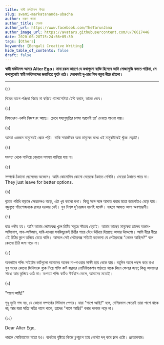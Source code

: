 ```yaml
---
title: স্বামী মর্কটানন্দ উবাচ
slug: swami-markatananda-ubacha
author: তরুণ জানা
author_title: লেখক
author_url: https://www.facebook.com/TheTarunJana
author_image_url: https://avatars.githubusercontent.com/u/76617446
date: 2020-06-28T15:24:56+05:30
tags: [Others]
keywords: [Bengali Creative Writing]
hide_table_of_contents: false
draft: false
---
```


**স্বামী মর্কটানন্দ আমার Alter Ego। নানা রকম কারণে যে কথাগুলো ব্যক্তি হিসেবে আমি সোজাসুজি বলতে পারিনা, সে
কথাগুলোই স্বামী মর্কটানন্দের জবানিতে ফুটে ওঠে। সেরকমই দু-চার পিস নমুনা নীচে রইলো।**

<!-- truncate -->

---

(১)

বিয়ের আগে পঞ্জিকা বিচার না করিয়ে থ্যালাসেমিয়া টেস্ট করান, কাজে দেবে।

(২)

বিষাদেরও একটা নিজস্ব রং আছে। চোখে সহানুভূতির চশমা পরলেই তা' দেখতে পাওয়া যায়।


(৩)

আমরা একজন মানুষেরই প্রেমে পড়ি। বাকি সারাজীবন অন্য মানুষের মধ্যে ওই মানুষটাকেই খুঁজে বেড়াই।

(৪)

সমস্যা থেকে পালিয়ে বেড়ালে সমস্যা পালিয়ে যায় না।

(৫)

সম্পর্কে ঠকানো ছেলেদের অভ্যেস। আমি কোনোদিন কোনো মেয়েকে ঠকাতে দেখিনি। মেয়েরা ঠকাতে পারে না। They just leave for 
better options.

(৬)

বৃত্তের পরিধি বাড়লে ক্ষেত্রফলও বাড়ে, এটা খুব ভালো কথা। কিন্তু সঙ্গে সঙ্গে আঘাত করার মতো জায়গাটাও বেড়ে যায়। 
বন্ধুবৃত্তে পাঁচশোজনকে রাখার দরকার নেই। খুব বিশ্বস্ত দু'চারজন হলেই যথেষ্ট। নাহলে আঘাত আসা অবশ্যম্ভাবী।

(৭)

রাত গভীর হয়। আমি আমার লেটারবক্স খুলে চিঠির সমুদ্রে সাঁতরে বেড়াই। আমার কাছের মানুষেরা তাদের অভাব-অভিযোগ, 
মান-অভিমান, দাবি-দাওয়া সবকিছুকেই চিঠির পায়ে বেঁধে উড়িয়ে দিয়েছে আমার উদ্দেশ্যে। আমি ধীরে ধীরে এই চিঠির স্তুপে 
তলিয়ে যেতে থাকি। আসলে সেই লেটারবক্স সত্যিই হতভাগ্য যে লেটারবক্সে "কেমন আছিস?" বলে কোনো চিঠি জমা পড়ে না।

(৮)

অনলাইন শপিং সাইটের কার্টগুলো আমাদের অনেক না-পাওয়ার সাক্ষী হয়ে থেকে যায়। বহুদিন আগে পছন্দ করে রাখা খুব শখের 
কোনো জিনিসকে বুকে নিয়ে শপিং কার্ট বারবার নোটিফিকেশন পাঠাতে থাকে কিনে ফেলার জন্য; কিন্তু আমাদের সাধ্যে আর 
কুলিয়ে ওঠে না। অগত্যা শপিং কার্টও দীর্ঘশ্বাস ফেলে, আমাদের মতোই।

(৯)

"পাশে আছি!"

শুধু দুটো শব্দ নয়, যে কোনো সম্পর্কের লিটমাস পেপার। যারা "পাশে আছি!" বলে, বেশিরভাগ ক্ষেত্রেই তারা পাশে থাকে না; 
আর যারা সত্যি সত্যি পাশে থাকে, তাদের "পাশে আছি!" বলার দরকার পড়ে না।

(১০)

Dear Alter Ego,

পারলে সোডিয়ামের মতো হও। ব্যর্থতার বৃষ্টিতে ভিজে চুপচুপে হয়ে গেলেই দপ্ করে জ্বলে ওঠো। প্রত্যেকবার।